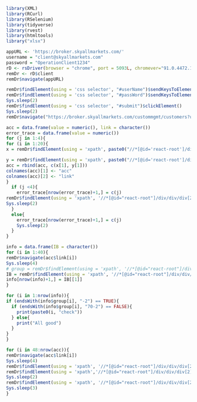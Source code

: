 ```{r warning=FALSE}
library(XML)
library(RCurl)
library(RSelenium)
library(tidyverse)
library(rvest)
library(htmltools)
library("xlsx")
```

```{r startup}
appURL <- 'https://broker.skyallmarkets.com/'
username = "client@skyallmarkets.com"
password = "OperationClient1234"
rD <- rsDriver(browser = "chrome", port = 5093L, chromever="91.0.4472.101")
remDr <- rD$client
remDr$navigate(appURL)
```

```{r login}
remDr$findElement(using = 'css selector', "#userName")$sendKeysToElement(list(username))
remDr$findElement(using = 'css selector', "#passWord")$sendKeysToElement(list(password))
Sys.sleep(2)
remDr$findElement(using = 'css selector', "#submit")$clickElement()
Sys.sleep(2)
remDr$navigate("https://broker.skyallmarkets.com/custommgmt/customers?userId=117&userName=BENBERT%20M%20BENIERO")
```

```{r find link}
acc = data.frame(value = numeric(), link = character())
error_trace = data.frame(value = numeric())
for (j in 1:4){
for (i in 1:20){
x = remDr$findElement(using = 'xpath', paste0("//*[@id='react-root']/div/div/div[2]/div/div[2]/div[2]/div[1]/div/div/table/tbody/tr[", i,"]/td[4]/a"))$getElementText()

y = remDr$findElement(using = 'xpath', paste0("//*[@id='react-root']/div/div/div[2]/div/div[2]/div[2]/div[1]/div/div/table/tbody/tr[", i,"]/td[4]/a"))$getElementAttribute("href")
acc = rbind(acc, c(x[1], y[1]))
colnames(acc)[1] <- "acc"
colnames(acc)[2] <- "link"
}
  if (j <4){
    error_trace[nrow(error_trace)+1,] = c(j)
remDr$findElement(using = 'xpath', '//*[@id="react-root"]/div/div/div[2]/div/div[2]/div[2]/div[1]/div/div/div/ul/li[6]/a')$clickElement()
Sys.sleep(2)
  }
  else{
    error_trace[nrow(error_trace)+1,] = c(j)
    Sys.sleep(2)
  }
}
```

```{r search}
info = data.frame(IB = character())
for (i in 1:40){
remDr$navigate(acc$link[i])
Sys.sleep(4)
# group = remDr$findElement(using = 'xpath', '//*[@id="react-root"]/div/div/div[2]/div/div[2]/div[2]/div[1]/div[1]/div[2]/div/div[1]/div[2]/div/div/div/div/div')$getElementText() 
IB = remDr$findElement(using = 'xpath', '//*[@id="react-root"]/div/div/div[2]/div/div[1]/div/div/div[1]/div/div/div/div[2]/div[2]/div[1]/div/div/div/button')$getElementText() 
info[nrow(info)+1,] = IB[[1]]
}
```

```{r check}
for (i in 1:nrow(info)){
if (endsWith(info$group[i], "-2") == TRUE){
  if (endsWith(info$group[i], "70-2") == FALSE){
    print(paste0(i, "check"))    
  } else{
    print("All good")
  }
}
}
```

```{r change}
for (i in 48:nrow(acc)){
remDr$navigate(acc$link[i])
Sys.sleep(4)
remDr$findElement(using = 'xpath', '//*[@id="react-root"]/div/div/div[2]/div/div[1]/div/div/div[1]/div/div/div/div[2]/div[2]/div[1]/div/div/div/button')$clickElement()
remDr$findElement(using = 'xpath','//*[@id="react-root"]/div/div/div[2]/div/div[1]/div/div/div[1]/div/div/div/div[2]/div[2]/div[1]/div/div/ul/li[1]/input')$sendKeysToElement(list("1083"))
Sys.sleep(2)
remDr$findElement(using = 'xpath', '//*[@id="react-root"]/div/div/div[2]/div/div[1]/div/div/div[1]/div/div/div/div[2]/div[2]/div[1]/div/div/ul/li[3]/a')$clickElement()
Sys.sleep(3)
}
```

